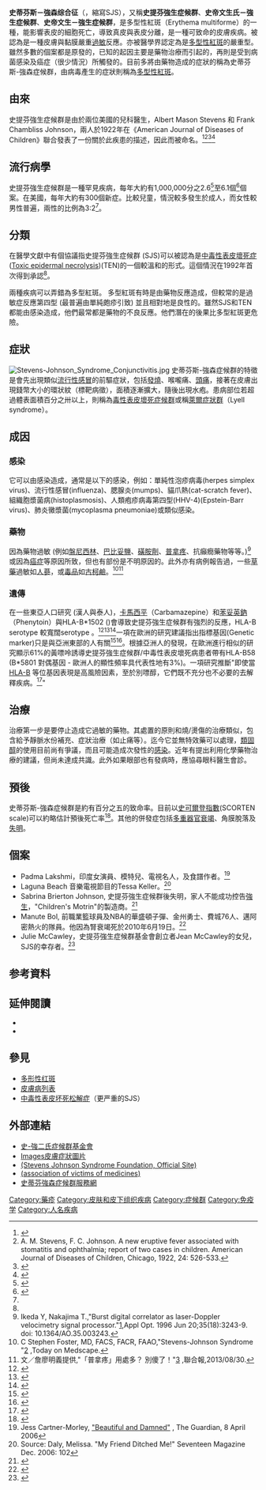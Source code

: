 {{粗劣翻譯}}
{{Medical small}}
{{Infobox disease 
|Name           = 史蒂芬斯－強森综合征   
|Image          = Stevens-johnson-syndrome.jpg
|Caption        = 史提芬強生综合征的患者
|DiseasesDB     = 4450 
|ICD10          = {{ICD10|L|51|1|l|50}} 
|ICD9           = {{ICD9|695.13}}
|ICDO           = 
|OMIM           = 608579 
|MedlinePlus    = 000851 
|eMedicineSubj  = emerg 
|eMedicineTopic = 555 
|eMedicine_mult = {{eMedicine2|derm|405}} 
|MeshID         = D013262
}}

'''史蒂芬斯－強森综合征'''（{{lang-en|Stevens-Johnson syndrome}}，縮寫SJS），又稱'''史提芬強生症候群'''、'''史帝文生氏－強生症候群'''、'''史帝文生－強生症候群'''，是多型性紅斑（Erythema multiforme）的一種，能影響表皮的細胞死亡，導致真皮與表皮分離，是一種可致命的皮膚疾病。被認為是一種皮膚與黏膜嚴重[[過敏|過敏]]反應。亦被醫學界認定為是[[多型性紅斑|多型性紅斑]]的嚴重型。雖然多數的個案都是原發的，已知的起因主要是藥物治療而引起的，再則是受到病菌感染及癌症（很少情況）所觸發的。目前多將由藥物造成的症狀的稱為史蒂芬斯-強森症候群，由病毒產生的症狀則稱為[[多型性紅斑|多型性紅斑]]。

== 由來 ==
史提芬強生症候群是由於兩位美國的兒科醫生，Albert Mason Stevens 和 Frank Chambliss Johnson，兩人於1922年在《American Journal of Diseases of Children》聯合發表了一份關於此疾患的描述，因此而被命名。<ref>{{WhoNamedIt|synd|1501|Stevens–Johnson syndrome}}</ref><ref>A. M. Stevens, F. C. Johnson. A new eruptive fever associated with stomatitis and ophthalmia; report of two cases in children. American Journal of Diseases of Children, Chicago, 1922, 24: 526-533.</ref><ref>{{Cite web |url=http://dictionary.reference.com/browse/Stevens-Johnson%20syndrome |title=Stevens–Johnson syndrome - Definitions from Dictionary.com<!-- Bot generated title --> |accessdate=2011-03-26 |archive-date=2012-01-07 |archive-url=https://web.archive.org/web/20120107074601/http://dictionary.reference.com/browse/Stevens-Johnson%20syndrome |dead-url=no }}</ref><ref name="Association1922">{{cite book|author=American Medical Association|title=American journal of diseases of children|url=http://books.google.com/books?id=E90fAAAAIAAJ&pg=PA526|accessdate=5 June 2010|year=1922|publisher=American Medical Association|pages=526–|archive-date=2013-06-21|archive-url=https://web.archive.org/web/20130621100341/http://books.google.com/books?id=E90fAAAAIAAJ&pg=PA526|dead-url=no}}</ref>

== 流行病學 ==
史提芬強生症候群是一種罕見疾病，每年大約有1,000,000分之2.6<ref name=Tigchelaar>{{cite journal |author=Tigchelaar H, Kannikeswaran N and Kamat D |title=Stevens-Johnson Syndrome: An Intriguing Diagnosis |journal=Consultant for Pediatricians|date=December 1, 2008 |url=http://www.consultantlive.com/consultant-for-pediatricians/article/1145470/1403936}}</ref>至6.1個<ref name=pmid_20101062>{{Cite journal 
| doi = 10.2146/ajhp080603 
| title = Severe adverse skin reactions to nonsteroidal antiinflammatory drugs: A review of the literature 
| year = 2010 
| last1 = Ward | first1 = K. E. 
| last2 = Archambault | first2 = R. 
| last3 = Mersfelder | first3 = T. L. 
| journal = American Journal of Health-System Pharmacy 
| volume = 67 
| pages = 206–213
| pmid = 20101062 
| issue = 3 
}}</ref>個案。在美國，每年大約有300個新症。比較兒童，情況較多發生於成人，而女性較男性普遍，兩性的比例為3:2<ref name=pmid_20101062/>。

== 分類 ==
在醫學文獻中有個協議指史提芬強生症候群 (SJS)可以被認為是[[中毒性表皮壞死症|中毒性表皮壞死症]]
([[Toxic_epidermal_necrolysis|Toxic epidermal necrolysis]])(TEN)的一個較溫和的形式。這個情況在1992年首次得到承認<ref name=pmid_20101062/>。

兩種疾病可以弄錯為多型紅斑。 多型紅斑有時是由藥物反應造成，但較常的是過敏症反應第四型 (最普遍由單純皰疹引致) 並且相對地是良性的。雖然SJS和TEN都能由感染造成，他們最常都是藥物的不良反應。他們潛在的後果比多型紅斑更危險。

== 症狀 ==
[[File:Stevens-Johnson_Syndrome_Conjunctivitis.jpg|thumb]]
史蒂芬斯-強森症候群的特徵是會先出現類似[[流行性感冒|流行性感冒]]的前驅症狀，包括[[發燒|發燒]]、喉嚨痛、[[頭痛|頭痛]]，接著在皮膚出現錢幣大小的環狀紋（標靶病徵），面積逐漸擴大，隨後出現水疱。患病部位若超過體表面積百分之卅以上，則稱為[[毒性表皮壞死症候群|毒性表皮壞死症候群]]或稱[[萊爾症狀群|萊爾症狀群]]（Lyell syndrome）。

== 成因 ==
=== 感染 ===
它可以由感染造成，通常是以下的感染，例如：單純性泡疹病毒(herpes simplex virus)、流行性感冒(influenza)、腮腺炎(mumps)、貓爪熱(cat-scratch fever)、組織胞漿菌病(histoplasmosis)、人類疱疹病毒第四型(HHV-4)(Epstein-Barr virus)、肺炎黴漿菌(mycoplasma pneumoniae)或類似感染。

=== 藥物 ===
因為藥物過敏 (例如[[盤尼西林|盤尼西林]]、[[巴比妥鹽|巴比妥鹽]]、[[磺胺劑|磺胺劑]]、[[普拿疼|普拿疼]]、抗癲癇藥物等等。)<ref>Ikeda Y, Nakajima T.,"Burst digital correlator as laser-Doppler velocimetry signal processor."[http://www.ncbi.nlm.nih.gov/entrez/query.fcgi?cmd=Retrieve&db=PubMed&list_uids=21102708&dopt=Abstract],Appl Opt. 1996 Jun 20;35(18):3243-9. doi: 10.1364/AO.35.003243.</ref> 或因為[[癌症|癌症]]等原因所致，但也有部份是不明原因的。此外亦有病例報告過，一些[[草藥|草藥]]過敏如[[人蔘|人蔘]]，或[[毒品|毒品]]如[[古柯鹼|古柯鹼]]。<ref>C Stephen Foster, MD, FACS, FACR, FAAO,"Stevens-Johnson Syndrome "[http://www.emedicine.com/emerg/topic555.htm] {{Wayback|url=http://www.emedicine.com/emerg/topic555.htm |date=20061108231354 }},Today on Medscape.</ref><ref>文／詹廖明義提供,"「普拿疼」用處多？ 別傻了！"[http://mag.udn.com/mag/life/storypage.jsp?f_ART_ID=474008&kdid=AR10&r=10] {{Wayback|url=http://mag.udn.com/mag/life/storypage.jsp?f_ART_ID=474008&kdid=AR10&r=10 |date=20131212025226 }},聯合報,2013/08/30.</ref>

=== 遺傳 ===
在一些東亞人口研究 (漢人與泰人)，[[卡馬西平|卡馬西平]]（Carbamazepine）和[[苯妥英鈉|苯妥英鈉]]（Phenytoin）與HLA-B*1502 ({{le|HLA-B75|HLA-B75}})會導致史提芬強生症候群有強烈的反應，HLA-B serotype 較寬闊serotype {{le|HLA-B15|HLA-B15}}。<ref name="pmid15057820">{{cite journal |author=Chung WH, Hung SI, Hong HS, ''et al.'' |title=Medical genetics: a marker for Stevens–Johnson syndrome |journal=Nature |volume=428 |issue=6982 |pages=486 |pmid=15057820 |doi=10.1038/428486a |url=|date=April 2004}}</ref><ref name="pmid18637831">{{cite journal |author=Locharernkul C, Loplumlert J, Limotai C, ''et al.'' |title=Carbamazepine and phenytoin induced Stevens–Johnson syndrome is associated with HLA-B*1502 allele in Thai population |journal=Epilepsia |volume= 49|issue= 12|pages= 2087|pmid=18637831 |doi=10.1111/j.1528-1167.2008.01719.x |url=|date=July 2008}}</ref><ref name="pmid17509004">{{cite journal |author=Man CB, Kwan P, Baum L, ''et al.'' |title=Association between HLA-B*1502 allele and antiepileptic drug-induced cutaneous reactions in Han Chinese |journal=Epilepsia |volume=48 |issue=5 |pages=1015–8 |pmid=17509004 |doi=10.1111/j.1528-1167.2007.01022.x |url=|date=May 2007}}</ref>一項在歐洲的研究建議指出指標基因(Genetic marker)只是與亞洲東部的人有關<ref name="pmid16981842">{{cite journal |author=Alfirevic A, Jorgensen AL, Williamson PR, Chadwick DW, Park BK, Pirmohamed M |title=HLA-B locus in Caucasian patients with carbamazepine hypersensitivity |journal=Pharmacogenomics |volume=7 |issue=6 |pages=813–8 |pmid=16981842 |doi=10.2217/14622416.7.6.813 |url=|date=September 2006}}</ref><ref name="pmid16415921">{{cite journal |author=Lonjou C, Thomas L, Borot N, ''et al.'' |title=A marker for Stevens–Johnson syndrome ...: ethnicity matters |journal=Pharmacogenomics J. |volume=6 |issue=4 |pages=265–8 |year=2006 |pmid=16415921 |doi=10.1038/sj.tpj.6500356 |url=}}</ref>。根據亞洲人的發現，在歐洲進行相似的研究顯示61%的黃嘌呤誘導史提芬強生症候群/中毒性表皮壞死病患者帶有HLA-B58 (B*5801 對偶基因 - 歐洲人的顯性頻率具代表性地有3%)。一項研究推斷"即使當[[HLA-B|HLA-B]] 等位基因表現是高風險因素，至於別嘌醇，它們既不充分也不必要的去解釋疾病。<ref name="pmid18192896">{{cite journal |author=Lonjou C, Borot N, Sekula P, ''et al.'' |title=A European study of HLA-B in Stevens–Johnson syndrome and toxic epidermal necrolysis related to five high-risk drugs |journal=Pharmacogenet. Genomics |volume=18 |issue=2 |pages=99–107 |pmid=18192896 |doi=10.1097/FPC.0b013e3282f3ef9c |url=|date=February 2008}}</ref>"

== 治療 ==
治療第一步是要停止造成它過敏的藥物。其處置的原則和燒/燙傷的治療類似，包含給予靜脈水份補充、症狀治療（如止痛等）。迄今它並無特效藥可以處理，[[類固醇|類固醇]]的使用目前尚有爭議，而且可能造成次發性的[[感染|感染]]。近年有提出利用化學藥物治療的建議，但尚未達成共識。此外如果眼部也有發病時，應協尋眼科醫生會診。

== 預後 ==
史蒂芬斯-強森症候群是約有百分之五的致命率。目前以[[史可爾登指數|史可爾登指數]](SCORTEN scale)可以約略估計預後死亡率<ref>{{Cite web |url=http://www.emedicine.com/emerg/topic555.htm |title=存档副本 |accessdate=2006-10-20 |archive-date=2006-11-08 |archive-url=https://web.archive.org/web/20061108231354/http://www.emedicine.com/EMERG/topic555.htm |dead-url=no }}</ref>。其他的併發症包括[[多重器官衰竭|多重器官衰竭]]、角膜脫落及[[失明|失明]]。

== 個案 ==
*Padma Lakshmi，印度女演員、模特兒、電視名人，及食譜作者。<ref>Jess Cartner-Morley, [http://www.guardian.co.uk/weekend/story/0,,1748147,00.html "Beautiful and Damned"] {{Wayback|url=http://www.guardian.co.uk/weekend/story/0,,1748147,00.html |date=20070807185733 }}, The Guardian, 8 April 2006</ref>
*Laguna Beach 音樂電視節目的Tessa Keller。<ref>Source: Daly, Melissa. "My Friend Ditched Me!" Seventeen Magazine Dec. 2006: 102</ref>
*Sabrina Brierton Johnson, 史提芬強生症候群後失明，家人不能成功控告[[強生|強生]]，"Children's Motrin"的製造商。<ref>{{Cite web |url=http://www.boston.com/business/healthcare/articles/2008/07/18/jury_finds_for_jj_in_motrin_suit/ |title=Jury finds for J&J in Motrin suit |accessdate=2011-03-26 |archive-date=2010-05-23 |archive-url=https://web.archive.org/web/20100523130811/http://www.boston.com/business/healthcare/articles/2008/07/18/jury_finds_for_jj_in_motrin_suit/ |dead-url=no }}</ref>
*Manute Bol, 前職業籃球員及NBA的華盛頓子彈、金州勇士、費城76人、邁阿密熱火的隊員。他因為腎衰竭死於2010年6月19日。<ref>{{cite web|title=Manute Bol Dies at Age 47|url=http://nba.fanhouse.com/2010/06/19/manute-bol-dies-acute-kidney-failure/|publisher=Fanhouse|accessdate=20 June 2010|author=FanHouse Staff|date=19|archive-date=2010-06-21|archive-url=https://web.archive.org/web/20100621115540/http://nba.fanhouse.com/2010/06/19/manute-bol-dies-acute-kidney-failure/|dead-url=yes}}</ref>
*Julie McCawley，史提芬強生症候群基金會創立者Jean McCawley的女兒，SJS的幸存者。<ref>{{Cite web |url=http://www.sjsupport.org/julie.shtml |title=Julie's Story |accessdate=2011-03-26 |archive-date=2010-10-08 |archive-url=https://web.archive.org/web/20101008063300/http://sjsupport.org/julie.shtml |dead-url=yes }}</ref>

== 参考資料 ==
{{reflist|2}}

==延伸閱讀==
{{refbegin}}
* {{cite book |title= Understanding Stevens–Johnson Syndrome & Toxic Epidermal Necrolysis |last=Boyer |first=Woodrow Allen |date=May 2008|publisher=Lulu Press |isbn= |edition=New Expanded |location=Raleigh, North Carolina |oclc= }}
*{{cite journal|title=Stevens-Johnson syndrome and toxic epidermal necrolysis|url=http://www.pharmaceutical-journal.com/learning/cpd-article/stevens-johnson-syndrome-and-toxic-epidermal-necrolysis/20066728.cpdarticle|last2=Sie|first2=David|date=2014-10-08|journal=The Pharmaceutical Journal|accessdate=2014-10-08|issue=7832|volume=293|last1=Bentley|first1=John|archive-date=2014-10-12|archive-url=https://web.archive.org/web/20141012190345/http://www.pharmaceutical-journal.com/learning/cpd-article/stevens-johnson-syndrome-and-toxic-epidermal-necrolysis/20066728.cpdarticle|dead-url=no}}
{{refend}}

== 參見 ==
*[[多形性红斑|多形性红斑]]
*[[皮膚病列表|皮膚病列表]]
*[[中毒性表皮坏死松解症|中毒性表皮坏死松解症]]（更严重的SJS）

== 外部連結 ==
*[http://www.sjsupport.org 史-強二氏症候群基金會]{{WebCite|url=https://www.webcitation.org/5zCK5E9uE?url=http://www.sjsupport.org/ |date=20110604202341 |dateformat=iso }}
*[https://web.archive.org/web/20070505092112/http://www.inbound.ch/anabel/home.htm Images皮膚症狀圖片]
*[http://www.sjsupport.org (Stevens Johnson Syndrome Foundation, Official Site)]{{WebCite|url=https://www.webcitation.org/5zCK5E9uE?url=http://www.sjsupport.org/ |date=20110604202341 |dateformat=iso }}
*[http://www.avimedi.net/en (association of victims of medicines)]{{Wayback|url=http://www.avimedi.net/en |date=20110428132824 }}
*[https://sjs.eden.org.tw/ 史蒂芬強森症候群服務網]{{Wayback|url=https://sjs.eden.org.tw/ |date=20190131093419 }}

{{Urticaria and erythema}}

{{DEFAULTSORT:Stevens–Johnson Syndrome}}
[[Category:藥疹|Category:藥疹]]
[[Category:皮肤和皮下组织疾病|Category:皮肤和皮下组织疾病]]
[[Category:症候群|Category:症候群]]
[[Category:免疫学|Category:免疫学]]
[[Category:人名疾病|Category:人名疾病]]